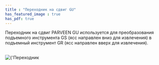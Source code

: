 ```yaml
---
title : "Переходник на сдвиг GU"
has_featured_image : true
has_pdf: true
---
```


Переходник на сдвиг PARVEEN GU используется для преобразования подъемного инструмента GS (ясс направлен вниз для извлечения) в подъемный инструмент GR (ясс направлен вверх для извлечения).

<br />
<Image src={image} alt={'Переходник на сдвиг GU'} />